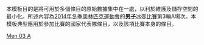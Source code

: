 <noinclude>
本模板目的是將可用於多個條目的原始數據集中在一處，以利於維護及儲存空間的最小化。所述內容為[[2014年冬季奧林匹克運動會]]的[[2014年冬季奧林匹克運動會男子冰壺比賽|'''男子'''冰壺比賽]]第3輪A場次。本模板典型應用於參加比賽的國家代表隊條目，以及該項比賽本身的條目。
</noinclude>{{Curlingbox
| sheet = A {{v|2014 Winter Olympics men's curling draw 3 sheet A}}
| team1 = {{flagIOC|CAN|2014年冬季}}（[[布拉德·雅各布斯|雅各布斯]]）
|0|0|0|2|0|2|0|0|2|0| |6
| team2 = {{flagIOC|SWE|2014年冬季}}（[[尼克拉斯·埃丁|埃丁]]）{{X}}
|0|2|0|0|2|0|2|0|0|1| |7
}}<noinclude>
{{2014 Winter Olympics curling convenience template navbox}}
[[Category:2014年冬季奧林匹克運動會冰壺比賽模板|Men 03 A]]
</noinclude>